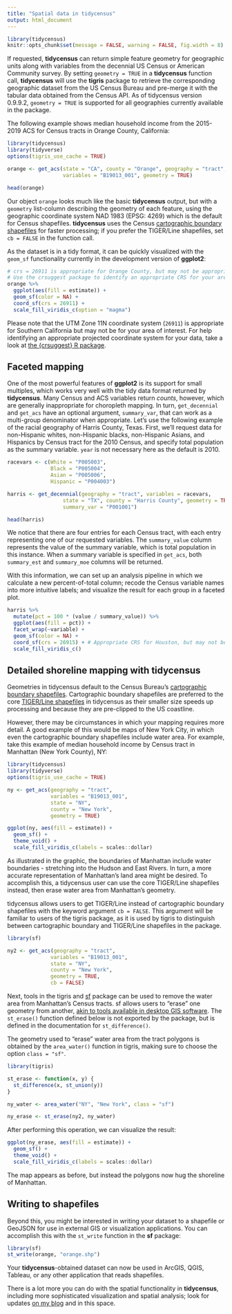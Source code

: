 ```yaml
---
title: "Spatial data in tidycensus"
output: html_document
---
```



```r
library(tidycensus)
knitr::opts_chunk$set(message = FALSE, warning = FALSE, fig.width = 8)
```

If requested, __tidycensus__ can return simple feature geometry for geographic units along with variables from the decennial US Census or American Community survey.  By setting `geometry = TRUE` in a __tidycensus__ function call, __tidycensus__ will use the __tigris__ package to retrieve the corresponding geographic dataset from the US Census Bureau and pre-merge it with the tabular data obtained from the Census API.  As of tidycensus version 0.9.9.2, `geometry = TRUE` is supported for all geographies currently available in the package.  

The following example shows median household income from the 2015-2019 ACS for Census tracts in Orange County, California: 

```r
library(tidycensus)
library(tidyverse)
options(tigris_use_cache = TRUE)

orange <- get_acs(state = "CA", county = "Orange", geography = "tract", 
                  variables = "B19013_001", geometry = TRUE)

head(orange)
```

Our object `orange` looks much like the basic __tidycensus__ output, but with a `geometry` list-column describing the geometry of each feature, using the geographic coordinate system NAD 1983 (EPSG: 4269) which is the default for Census shapefiles.  __tidycensus__ uses the Census [cartographic boundary shapefiles](https://www.census.gov/geographies/mapping-files/time-series/geo/carto-boundary-file.html) for faster processing; if you prefer the TIGER/Line shapefiles, set `cb = FALSE` in the function call. 

As the dataset is in a tidy format, it can be quickly visualized with the `geom_sf` functionality currently in the development version of __ggplot2__: 

```r
# crs = 26911 is appropriate for Orange County, but may not be appropriate for your area.
# Use the crsuggest package to identify an appropriate CRS for your area.
orange %>%
  ggplot(aes(fill = estimate)) + 
  geom_sf(color = NA) + 
  coord_sf(crs = 26911) + 
  scale_fill_viridis_c(option = "magma") 
```

Please note that the UTM Zone 11N coordinate system (`26911`) is appropriate for Southern California but may not be for your area of interest.  For help identifying an appropriate projected coordinate system for your data, take a look at [the {crsuggest} R package](https://github.com/walkerke/crsuggest).

## Faceted mapping

One of the most powerful features of __ggplot2__ is its support for small multiples, which works very well with the tidy data format returned by __tidycensus__.  Many Census and ACS variables return _counts_, however, which are generally inappropriate for choropleth mapping.  In turn, `get_decennial` and `get_acs` have an optional argument, `summary_var`, that can work as a multi-group denominator when appropriate.  Let's use the following example of the racial geography of Harris County, Texas.  First, we'll request data for non-Hispanic whites, non-Hispanic blacks, non-Hispanic Asians, and Hispanics by Census tract for the 2010 Census, and specify total population as the summary variable.  `year` is not necessary here as the default is 2010.   

```r
racevars <- c(White = "P005003", 
              Black = "P005004", 
              Asian = "P005006", 
              Hispanic = "P004003")

harris <- get_decennial(geography = "tract", variables = racevars, 
                  state = "TX", county = "Harris County", geometry = TRUE,
                  summary_var = "P001001") 

head(harris)
```

We notice that there are four entries for each Census tract, with each entry representing one of our requested variables. The `summary_value` column represents the value of the summary variable, which is total population in this instance.  When a summary variable is specified in `get_acs`, both `summary_est` and `summary_moe` columns will be returned.  

With this information, we can set up an analysis pipeline in which we calculate a new percent-of-total column; recode the Census variable names into more intuitive labels; and visualize the result for each group in a faceted plot.  

```r
harris %>%
  mutate(pct = 100 * (value / summary_value)) %>%
  ggplot(aes(fill = pct)) +
  facet_wrap(~variable) +
  geom_sf(color = NA) +
  coord_sf(crs = 26915) + # Appropriate CRS for Houston, but may not be for your data
  scale_fill_viridis_c()
```

## Detailed shoreline mapping with tidycensus

Geometries in tidycensus default to the Census Bureau's [cartographic boundary shapefiles](https://www.census.gov/geographies/mapping-files/time-series/geo/cartographic-boundary.html).  Cartographic boundary shapefiles are preferred to the core [TIGER/Line shapefiles](https://www.census.gov/geo/maps-data/data/tiger-line.html) in tidycensus as their smaller size speeds up processing and because they are pre-clipped to the US coastline.

However, there may be circumstances in which your mapping requires more detail.  A good example of this would be maps of New York City, in which even the cartographic boundary shapefiles include water area.  For example, take this example of median household income by Census tract in Manhattan (New York County), NY: 

```r
library(tidycensus)
library(tidyverse)
options(tigris_use_cache = TRUE)

ny <- get_acs(geography = "tract", 
              variables = "B19013_001", 
              state = "NY", 
              county = "New York", 
              geometry = TRUE)

ggplot(ny, aes(fill = estimate)) + 
  geom_sf() + 
  theme_void() + 
  scale_fill_viridis_c(labels = scales::dollar)

```

As illustrated in the graphic, the boundaries of Manhattan include water boundaries - stretching into the Hudson and East Rivers.  In turn, a more accurate representation of Manhattan's land area might be desired.  To accomplish this, a tidycensus user can use the core TIGER/Line shapefiles instead, then erase water area from Manhattan's geometry.  

tidycensus allows users to get TIGER/Line instead of cartographic boundary shapefiles with the keyword argument `cb = FALSE`.  This argument will be familiar to users of the tigris package, as it is used by tigris to distinguish between cartographic boundary and TIGER/Line shapefiles in the package.  

```r
library(sf)

ny2 <- get_acs(geography = "tract", 
              variables = "B19013_001", 
              state = "NY", 
              county = "New York", 
              geometry = TRUE, 
              cb = FALSE) 
```

Next, tools in the tigris and [sf](https://github.com/r-spatial/sf) package can be used to remove the water area from Manhattan's Census tracts.  sf allows users to "erase" one geometry from another, [akin to tools available in desktop GIS software](http://pro.arcgis.com/en/pro-app/tool-reference/analysis/erase.htm).  The `st_erase()` function defined below is not exported by the package, but is defined in the documentation for `st_difference()`.  

The geometry used to "erase" water area from the tract polygons is obtained by the `area_water()` function in tigris, making sure to choose the option `class = "sf"`.  

```r
library(tigris)

st_erase <- function(x, y) {
  st_difference(x, st_union(y))
}

ny_water <- area_water("NY", "New York", class = "sf") 

ny_erase <- st_erase(ny2, ny_water)

```

After performing this operation, we can visualize the result: 

```r
ggplot(ny_erase, aes(fill = estimate)) + 
  geom_sf() + 
  theme_void() + 
  scale_fill_viridis_c(labels = scales::dollar)
```

The map appears as before, but instead the polygons now hug the shoreline of Manhattan.  


## Writing to shapefiles

Beyond this, you might be interested in writing your dataset to a shapefile or GeoJSON for use in external GIS or visualization applications.  You can accomplish this with the `st_write` function in the __sf__ package: 

```r
library(sf)
st_write(orange, "orange.shp")
```

Your __tidycensus__-obtained dataset can now be used in ArcGIS, QGIS, Tableau, or any other application that reads shapefiles.  

There is a lot more you can do with the spatial functionality in __tidycensus__, including more sophisticated visualization and spatial analysis; look for updates [on my blog](https://walkerke.github.io) and in this space.             
  
  
